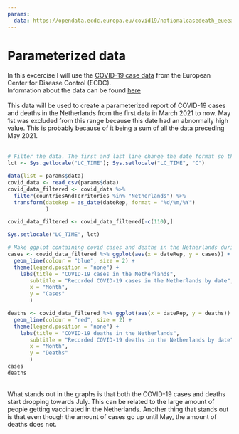 ```yaml
---
params: 
  data: https://opendata.ecdc.europa.eu/covid19/nationalcasedeath_eueea_daily_ei/csv
---
```


Parameterized data 
================================================================================
In this excercise I will use the [COVID-19 case data](https://www.ecdc.europa.eu/en/publications-data/data-daily-new-cases-covid-19-eueea-country) from the European Center for Disease Control (ECDC).<br> 
Information about the data can be found [here](https://www.ecdc.europa.eu/sites/default/files/documents/Description-and-disclaimer_daily_reporting.pdf)
<br> <br>
This data will be used to create a parameterized report of COVID-19 cases and deaths in the Netherlands from the first data in March 2021 to now. May 1st was excluded from this range because this date had an abnormally high value. This is probably because of it being a sum of all the data preceding May 2021.  
<br>
```r
# Filter the data. The first and last line change the date format so the first column can be specified as such
lct <- Sys.getlocale("LC_TIME"); Sys.setlocale("LC_TIME", "C")

data(list = params$data)
covid_data <- read_csv(params$data)
covid_data_filtered <- covid_data %>% 
  filter(countriesAndTerritories %in% "Netherlands") %>% 
  transform(dateRep = as_date(dateRep, format = "%d/%m/%Y")
            )

covid_data_filtered <- covid_data_filtered[-c(110),]

Sys.setlocale("LC_TIME", lct)
```
```r
# Make ggplot containing covid cases and deaths in the Netherlands during period Jan 2021 to May 2021
cases <- covid_data_filtered %>% ggplot(aes(x = dateRep, y = cases)) +
  geom_line(colour = "blue", size = 2) +
  theme(legend.position = "none") +
    labs(title = "COVID-19 cases in the Netherlands", 
       subtitle = "Recorded COVID-19 cases in the Netherlands by date",
       x = "Month",
       y = "Cases"
       )

deaths <- covid_data_filtered %>% ggplot(aes(x = dateRep, y = deaths)) +
  geom_line(colour = "red", size = 2) +
  theme(legend.position = "none") +
    labs(title = "COVID-19 deaths in the Netherlands", 
       subtitle = "Recorded COVID-19 deaths in the Netherlands by date",
       x = "Month",
       y = "Deaths"
       )
cases
deaths
```
<br>
What stands out in the graphs is that both the COVID-19 cases and deaths start dropping towards July. This can be related to the large amount of people getting vaccinated in the Netherlands. Another thing that stands out is that even though the amount of cases go up until May, the amount of deaths does not. 
